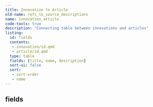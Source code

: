 ```yaml
---
title: Innovation to Article
old-name: refs_to_source_descriptions
name: innovation_article
code-tools: true
description: "Connecting table between innovations and articles"
listing:
  id: fields
  contents:
   - innovation/id.qmd
   - article/id.qmd
  type: table
  fields: [title, name, description]
  sort-ui: false
  sort:
   - sort-order
   - name
---
```


## fields
:::{ #fields }
:::

